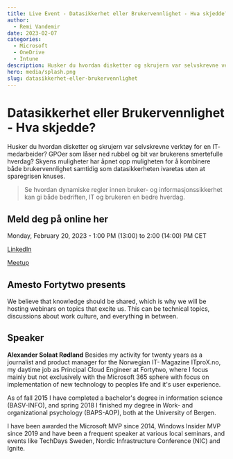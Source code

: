 ```yaml
---
title: Live Event - Datasikkerhet eller Brukervennlighet - Hva skjedde?
author:
  - Remi Vandemir
date: 2023-02-07
categories:
  - Microsoft
  - OneDrive
  - Intune
description: Husker du hvordan disketter og skrujern var selvskrevne verktøy for en IT- medarbeider? GPOer som låser ned rubbel og bit var brukerens smertefulle hverdag? Skyens muligheter har åpnet opp muligheten for å kombinere både brukervennlighet samtidig som datasikkerheten ivaretas uten at sparegrisen knuses.
hero: media/splash.png
slug: datasikkerhet-eller-brukervennlighet
---
```


# Datasikkerhet eller Brukervennlighet - Hva skjedde?

Husker du hvordan disketter og skrujern var selvskrevne verktøy for en IT- medarbeider? GPOer som låser ned rubbel og bit var brukerens smertefulle hverdag? Skyens muligheter har åpnet opp muligheten for å kombinere både brukervennlighet samtidig som datasikkerheten ivaretas uten at sparegrisen knuses.

> Se hvordan dynamiske regler innen bruker- og informasjonssikkerhet kan gi både bedriften, IT og brukeren en bedre hverdag.

## Meld deg på online her
Monday, February 20, 2023 - 1:00 PM (13:00) to 2:00 (14:00) PM CET

[LinkedIn](https://www.linkedin.com/video/event/urn:li:ugcPost:7028723384385478658/)

[Meetup](https://www.meetup.com/amesto-fortytwo/events/291465227/)

## Amesto Fortytwo presents
We believe that knowledge should be shared, which is why we will be hosting webinars on topics that excite us. This can be technical topics, discussions about work culture, and everything in between.

## Speaker
**Alexander Solaat Rødland**
Besides my activity for twenty years as a journalist and product manager for the Norwegian IT- Magazine ITproX.no, my daytime job as Principal Cloud Engineer at Fortytwo, where I focus mainly but not exclusively with the Microsoft 365 sphere with focus on implementation of new technology to peoples life and it's user experience.

As of fall 2015 I have completed a bachelor's degree in information science (BASV-INFO), and spring 2018 I finished my degree in Work- and organizational psychology (BAPS-AOP), both at the University of Bergen.

I have been awarded the Microsoft MVP since 2014, Windows Insider MVP since 2019 and have been a frequent speaker at various local seminars, and events like TechDays Sweden, Nordic Infrastructure Conference (NIC) and Ignite.
